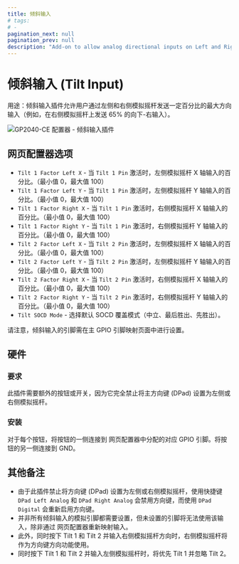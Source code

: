 ```yaml
---
title: 倾斜输入
# tags:
# -
pagination_next: null
pagination_prev: null
description: "Add-on to allow analog directional inputs on Left and Right analog joystick at a percentage of maximum magnitude"
---
```


# 倾斜输入 (Tilt Input)

用途：倾斜输入插件允许用户通过左侧和右侧模拟摇杆发送一定百分比的最大方向输入（例如，在右侧模拟摇杆上发送 65% 的向下-右输入）。

![GP2040-CE 配置器 - 倾斜输入插件](../assets/images/gpc-add-ons-tilt.png)

## 网页配置器选项

- `Tilt 1 Factor Left X` - 当 `Tilt 1 Pin` 激活时，左侧模拟摇杆 X 轴输入的百分比。（最小值 0，最大值 100）
- `Tilt 1 Factor Left Y` - 当 `Tilt 1 Pin` 激活时，左侧模拟摇杆 Y 轴输入的百分比。（最小值 0，最大值 100）
- `Tilt 1 Factor Right X` - 当 `Tilt 1 Pin` 激活时，右侧模拟摇杆 X 轴输入的百分比。（最小值 0，最大值 100）
- `Tilt 1 Factor Right Y` - 当 `Tilt 1 Pin` 激活时，右侧模拟摇杆 Y 轴输入的百分比。（最小值 0，最大值 100）
- `Tilt 2 Factor Left X` - 当 `Tilt 2 Pin` 激活时，左侧模拟摇杆 X 轴输入的百分比。（最小值 0，最大值 100）
- `Tilt 2 Factor Left Y` - 当 `Tilt 2 Pin` 激活时，左侧模拟摇杆 Y 轴输入的百分比。（最小值 0，最大值 100）
- `Tilt 2 Factor Right X` - 当 `Tilt 2 Pin` 激活时，右侧模拟摇杆 X 轴输入的百分比。（最小值 0，最大值 100）
- `Tilt 2 Factor Right Y` - 当 `Tilt 2 Pin` 激活时，右侧模拟摇杆 Y 轴输入的百分比。（最小值 0，最大值 100）
- `Tilt SOCD Mode` - 选择默认 SOCD 覆盖模式（中立、最后胜出、先胜出）。

请注意，倾斜输入的引脚需在主 GPIO 引脚映射页面中进行设置。

## 硬件

### 要求

此插件需要额外的按钮或开关，因为它完全禁止将主方向键 (DPad) 设置为左侧或右侧模拟摇杆。

### 安装

对于每个按钮，将按钮的一侧连接到 网页配置器中分配的对应 GPIO 引脚。将按钮的另一侧连接到 GND。

## 其他备注

- 由于此插件禁止将方向键 (DPad) 设置为左侧或右侧模拟摇杆，使用快捷键 `DPad Left Analog` 和 `DPad Right Analog` 会禁用方向键，而使用 `DPad Digital` 会重新启用方向键。
- 并非所有倾斜输入的模拟引脚都需要设置，但未设置的引脚将无法使用该输入，除非通过 网页配置器重新映射输入。
- 此外，同时按下 Tilt 1 和 Tilt 2 并输入右侧模拟摇杆方向时，右侧模拟摇杆将作为方向键方向功能使用。
- 同时按下 Tilt 1 和 Tilt 2 并输入左侧模拟摇杆时，将优先 Tilt 1 并忽略 Tilt 2。

